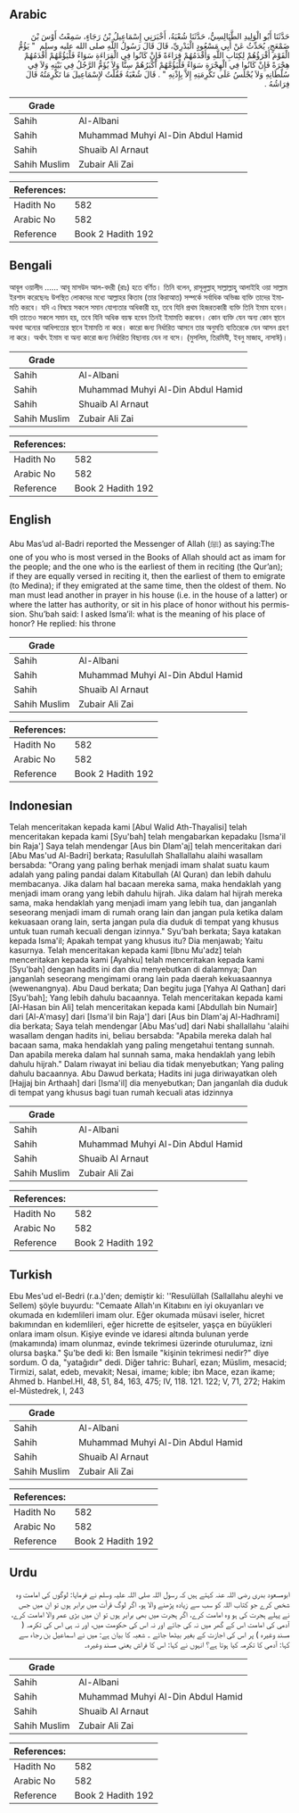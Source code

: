 ## Arabic


<div dir="rtl" lang="ar" style={{fontSize:'larger',backgroundColor:'#f8f9fa',padding:20}}>
حَدَّثَنَا أَبُو الْوَلِيدِ الطَّيَالِسِيُّ، حَدَّثَنَا شُعْبَةُ، أَخْبَرَنِي إِسْمَاعِيلُ بْنُ رَجَاءٍ، سَمِعْتُ أَوْسَ بْنَ ضَمْعَجٍ، يُحَدِّثُ عَنْ أَبِي مَسْعُودٍ الْبَدْرِيِّ، قَالَ قَالَ رَسُولُ اللَّهِ صلى الله عليه وسلم ‏ "‏ يَؤُمُّ الْقَوْمَ أَقْرَؤُهُمْ لِكِتَابِ اللَّهِ وَأَقْدَمُهُمْ قِرَاءَةً فَإِنْ كَانُوا فِي الْقِرَاءَةِ سَوَاءً فَلْيَؤُمَّهُمْ أَقْدَمُهُمْ هِجْرَةً فَإِنْ كَانُوا فِي الْهِجْرَةِ سَوَاءً فَلْيَؤُمَّهُمْ أَكْبَرُهُمْ سِنًّا وَلاَ يُؤَمُّ الرَّجُلُ فِي بَيْتِهِ وَلاَ فِي سُلْطَانِهِ وَلاَ يُجْلَسُ عَلَى تَكْرِمَتِهِ إِلاَّ بِإِذْنِهِ ‏"‏ ‏.‏ قَالَ شُعْبَةُ فَقُلْتُ لإِسْمَاعِيلَ مَا تَكْرِمَتُهُ قَالَ فِرَاشُهُ ‏.‏
</div>
<div style={{backgroundColor:'#f8f9fa',padding:20, marginBottom: 10}}><table> <thead> <tr> <th>Grade</th> <th></th> </tr> </thead> <tbody> <tr><td>Sahih</td><td>Al-Albani</td></tr><tr><td>Sahih</td><td>Muhammad Muhyi Al-Din Abdul Hamid</td></tr><tr><td>Sahih</td><td>Shuaib Al Arnaut</td></tr><tr><td>Sahih Muslim</td><td>Zubair Ali Zai</td></tr></tbody></table><table> <thead> <tr> <th>References:</th> <th></th> </tr> </thead> <tbody><tr><td>Hadith No</td><td>582</td></tr><tr><td>Arabic No</td><td>582</td></tr><tr><td>Reference</td><td>Book 2 Hadith 192</td></tr></tbody></table></div>

## Bengali


<div dir="ltr" lang="bn" style={{fontSize:'larger',backgroundColor:'#f8f9fa',padding:20}}>
আবূল ওয়ালীদ ...... আবূ মাসউদ আল-বদরী (রাঃ) হতে বর্ণিত। তিনি বলেন, রাসূলুল্লাহ্ সাল্লাল্লাহু আলাইহি ওয়া সাল্লাম ইরশাদ করেছেনঃ উপস্থিত লোকদের মধ্যে আল্লাহর কিতাব (তার কিরাআত) সম্পর্কে সর্বাধিক অভিজ্ঞ ব্যক্তি তাদের ইমামতি করবে। যদি এ বিষয়ে সকলে সমান যোগ্যতার অধিকারী হয়, তবে যিনি প্রথম হিজরতকারী ব্যক্তি তিনি ইমাম হবেন। যদি তাতেও সকলে সমান হয়, তবে যিনি অধিক বয়স্ক হবেন তিনই ইমামতি করবেন। কোন ব্যক্তি যেন অন্য কোন স্থানে অথবা অন্যের আধিপত্যের স্থানে ইমামতি না করে। কারো জন্য নির্ধারিত আসনে তার অনুমতি ব্যতিরেকে যেন আসন গ্রহণ না করে। অর্থাৎ ইমাম বা অন্য কারো জন্য নির্ধারিত বিছানায় যেন না বসে। (মুসলিম, তিরমিযী, ইবনু মাজাহ, নাসাঈ)।
</div>
<div style={{backgroundColor:'#f8f9fa',padding:20, marginBottom: 10}}><table> <thead> <tr> <th>Grade</th> <th></th> </tr> </thead> <tbody> <tr><td>Sahih</td><td>Al-Albani</td></tr><tr><td>Sahih</td><td>Muhammad Muhyi Al-Din Abdul Hamid</td></tr><tr><td>Sahih</td><td>Shuaib Al Arnaut</td></tr><tr><td>Sahih Muslim</td><td>Zubair Ali Zai</td></tr></tbody></table><table> <thead> <tr> <th>References:</th> <th></th> </tr> </thead> <tbody><tr><td>Hadith No</td><td>582</td></tr><tr><td>Arabic No</td><td>582</td></tr><tr><td>Reference</td><td>Book 2 Hadith 192</td></tr></tbody></table></div>

## English


<div dir="ltr" lang="en" style={{fontSize:'larger',backgroundColor:'#f8f9fa',padding:20}}>
Abu Mas’ud al-Badri reported the Messenger of Allah (ﷺ) as saying:The one of you who is most versed in the Books of Allah should act as imam for the people; and the one who is the earliest of them in reciting (the Qur’an); if they are equally versed in reciting it, then the earliest of them to emigrate (to Medina); if they emigrated at the same time, then the oldest of them. No man must lead another in prayer in his house (i.e. in the house of a latter) or where the latter has authority, or sit in his place of honor without his permission. Shu’bah said: I asked Isma’il: what is the meaning of his place of honor? He replied: his throne
</div>
<div style={{backgroundColor:'#f8f9fa',padding:20, marginBottom: 10}}><table> <thead> <tr> <th>Grade</th> <th></th> </tr> </thead> <tbody> <tr><td>Sahih</td><td>Al-Albani</td></tr><tr><td>Sahih</td><td>Muhammad Muhyi Al-Din Abdul Hamid</td></tr><tr><td>Sahih</td><td>Shuaib Al Arnaut</td></tr><tr><td>Sahih Muslim</td><td>Zubair Ali Zai</td></tr></tbody></table><table> <thead> <tr> <th>References:</th> <th></th> </tr> </thead> <tbody><tr><td>Hadith No</td><td>582</td></tr><tr><td>Arabic No</td><td>582</td></tr><tr><td>Reference</td><td>Book 2 Hadith 192</td></tr></tbody></table></div>

## Indonesian


<div dir="ltr" lang="id" style={{fontSize:'larger',backgroundColor:'#f8f9fa',padding:20}}>
Telah menceritakan kepada kami [Abul Walid Ath-Thayalisi] telah menceritakan kepada kami [Syu'bah] telah mengabarkan kepadaku [Isma'il bin Raja'] Saya telah mendengar [Aus bin Dlam'aj] telah menceritakan dari [Abu Mas'ud Al-Badri] berkata; Rasulullah Shallallahu alaihi wasallam bersabda: "Orang yang paling berhak menjadi imam shalat suatu kaum adalah yang paling pandai dalam Kitabullah (Al Quran) dan lebih dahulu membacanya. Jika dalam hal bacaan mereka sama, maka hendaklah yang menjadi imam orang yang lebih dahulu hijrah. Jika dalam hal hijrah mereka sama, maka hendaklah yang menjadi imam yang lebih tua, dan janganlah seseorang menjadi imam di rumah orang lain dan jangan pula ketika dalam kekuasaan orang lain, serta jangan pula dia duduk di tempat yang khusus untuk tuan rumah kecuali dengan izinnya." Syu'bah berkata; Saya katakan kepada Isma'il; Apakah tempat yang khusus itu? Dia menjawab; Yaitu kasurnya. Telah menceritakan kepada kami [Ibnu Mu'adz] telah menceritakan kepada kami [Ayahku] telah menceritakan kepada kami [Syu'bah] dengan hadits ini dan dia menyebutkan di dalamnya; Dan janganlah seseorang mengimami orang lain pada daerah kekuasaannya (wewenangnya). Abu Daud berkata; Dan begitu juga [Yahya Al Qathan] dari [Syu'bah]; Yang lebih dahulu bacaannya. Telah menceritakan kepada kami [Al-Hasan bin Ali] telah menceritakan kepada kami [Abdullah bin Numair] dari [Al-A'masy] dari [Isma'il bin Raja'] dari [Aus bin Dlam'aj Al-Hadhrami] dia berkata; Saya telah mendengar [Abu Mas'ud] dari Nabi shallallahu 'alaihi wasallam dengan hadits ini, beliau bersabda: "Apabila mereka dalah hal bacaan sama, maka hendaklah yang paling mengetahui tentang sunnah. Dan apabila mereka dalam hal sunnah sama, maka hendaklah yang lebih dahulu hijrah." Dalam riwayat ini beliau dia tidak menyebutkan; Yang paling dahulu bacaannya. Abu Dawud berkata; Hadits ini juga diriwayatkan oleh [Hajjaj bin Arthaah] dari [Isma'il] dia menyebutkan; Dan janganlah dia duduk di tempat yang khusus bagi tuan rumah kecuali atas idzinnya
</div>
<div style={{backgroundColor:'#f8f9fa',padding:20, marginBottom: 10}}><table> <thead> <tr> <th>Grade</th> <th></th> </tr> </thead> <tbody> <tr><td>Sahih</td><td>Al-Albani</td></tr><tr><td>Sahih</td><td>Muhammad Muhyi Al-Din Abdul Hamid</td></tr><tr><td>Sahih</td><td>Shuaib Al Arnaut</td></tr><tr><td>Sahih Muslim</td><td>Zubair Ali Zai</td></tr></tbody></table><table> <thead> <tr> <th>References:</th> <th></th> </tr> </thead> <tbody><tr><td>Hadith No</td><td>582</td></tr><tr><td>Arabic No</td><td>582</td></tr><tr><td>Reference</td><td>Book 2 Hadith 192</td></tr></tbody></table></div>

## Turkish


<div dir="ltr" lang="tr" style={{fontSize:'larger',backgroundColor:'#f8f9fa',padding:20}}>
Ebu Mes'ud el-Bedri (r.a.)'den; demiştir ki: ''Resulüllah (Sallallahu aleyhi ve Sellem) şöyle buyurdu: "Cemaate Allah'ın Kitabını en iyi okuyanları ve okumada en kıdemlileri imam olur. Eğer okumada müsavi iseler, hicret bakımından en kıdemlileri, eğer hicrette de eşitseler, yaşça en büyükleri onlara imam olsun. Kişiye evinde ve idaresi altında bulunan yerde (makamında) imam olunmaz, evinde tekrimesi üzerinde oturulumaz, izni olursa başka." Şu'be dedi ki: Ben İsmaile "kişinin tekrimesi nedir?" diye sordum. O da, "yatağıdır" dedi. Diğer tahric: Buharî, ezan; Müslim, mesacid; Tirmizi, salat, edeb, mevakit; Nesai, imame; kıble; ibn Mace, ezan ikame; Ahmed b. Hanbel.HI, 48, 51, 84, 163, 475; IV, 118. 121. 122; V, 71, 272; Hakim el-Müstedrek, I, 243
</div>
<div style={{backgroundColor:'#f8f9fa',padding:20, marginBottom: 10}}><table> <thead> <tr> <th>Grade</th> <th></th> </tr> </thead> <tbody> <tr><td>Sahih</td><td>Al-Albani</td></tr><tr><td>Sahih</td><td>Muhammad Muhyi Al-Din Abdul Hamid</td></tr><tr><td>Sahih</td><td>Shuaib Al Arnaut</td></tr><tr><td>Sahih Muslim</td><td>Zubair Ali Zai</td></tr></tbody></table><table> <thead> <tr> <th>References:</th> <th></th> </tr> </thead> <tbody><tr><td>Hadith No</td><td>582</td></tr><tr><td>Arabic No</td><td>582</td></tr><tr><td>Reference</td><td>Book 2 Hadith 192</td></tr></tbody></table></div>

## Urdu


<div dir="rtl" lang="ur" style={{fontSize:'larger',backgroundColor:'#f8f9fa',padding:20}}>
ابومسعود بدری رضی اللہ عنہ کہتے ہیں کہ رسول اللہ صلی اللہ علیہ وسلم نے فرمایا: لوگوں کی امامت وہ شخص کرے جو کتاب اللہ کو سب سے زیادہ پڑھنے والا ہو، اگر لوگ قرأت میں برابر ہوں تو ان میں جس نے پہلے ہجرت کی ہو وہ امامت کرے، اگر ہجرت میں بھی برابر ہوں تو ان میں بڑی عمر والا امامت کرے، آدمی کی امامت اس کے گھر میں نہ کی جائے اور نہ اس کی حکومت میں، اور نہ ہی اس کی تکرمہ ( مسند وغیرہ ) پر اس کی اجازت کے بغیر بیٹھا جائے ۔ شعبہ کا بیان ہے: میں نے اسماعیل بن رجاء سے کہا: آدمی کا تکرمہ کیا ہوتا ہے؟ انہوں نے کہا: اس کا فراش یعنی مسند وغیرہ۔
</div>
<div style={{backgroundColor:'#f8f9fa',padding:20, marginBottom: 10}}><table> <thead> <tr> <th>Grade</th> <th></th> </tr> </thead> <tbody> <tr><td>Sahih</td><td>Al-Albani</td></tr><tr><td>Sahih</td><td>Muhammad Muhyi Al-Din Abdul Hamid</td></tr><tr><td>Sahih</td><td>Shuaib Al Arnaut</td></tr><tr><td>Sahih Muslim</td><td>Zubair Ali Zai</td></tr></tbody></table><table> <thead> <tr> <th>References:</th> <th></th> </tr> </thead> <tbody><tr><td>Hadith No</td><td>582</td></tr><tr><td>Arabic No</td><td>582</td></tr><tr><td>Reference</td><td>Book 2 Hadith 192</td></tr></tbody></table></div>